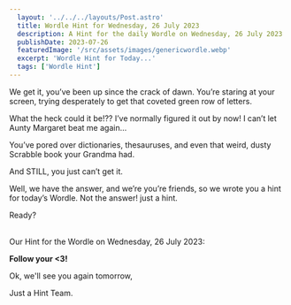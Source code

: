 ```yaml
---
  layout: '../../../layouts/Post.astro'
  title: Wordle Hint for Wednesday, 26 July 2023
  description: A Hint for the daily Wordle on Wednesday, 26 July 2023
  publishDate: 2023-07-26
  featuredImage: '/src/assets/images/genericwordle.webp'
  excerpt: 'Wordle Hint for Today...'
  tags: ['Wordle Hint']
---
```


  We get it, you’ve been up since the crack of dawn. You’re staring at your screen, trying desperately to get that coveted green row of letters. 

  What the heck could it be!??
  I’ve normally figured it out by now!
  I can’t let Aunty Margaret beat me again… 

  You’ve pored over dictionaries, thesauruses, and even that weird, dusty Scrabble book your Grandma had.

  And STILL, you just can’t get it. 

  Well, we have the answer, and we’re you’re friends, so we wrote you a hint for today’s Wordle.
  Not the answer! just a hint. 

  Ready?<br /><br />

  Our Hint for the Wordle on Wednesday, 26 July 2023:

  **Follow your <3!**

  Ok, we'll see you again tomorrow, 

  Just a Hint Team.
  